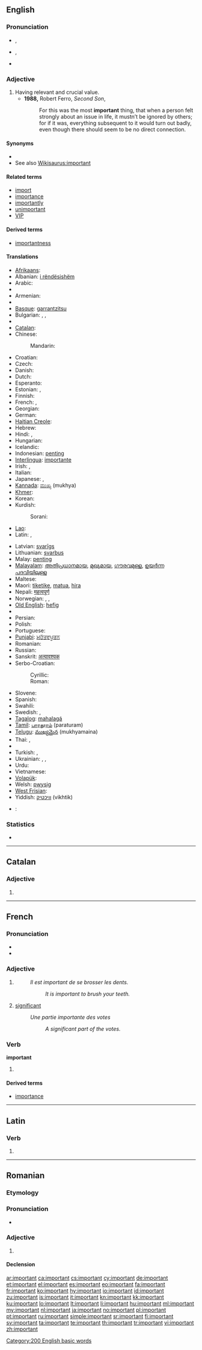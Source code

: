==English==

===Pronunciation===
* {{a|UK}} {{IPA|/ɪmˈpɔː.tənt/|/ɪmˈpɔː.tn̩t/}}, {{SAMPA|/Im"pO:t@nt/|2=/Im"pO:tn=t/}}
* {{a|US}} {{IPA|/ɪmˈpɔɹtənt/|/ɪmˈpɔɹʔn̩t/}}, {{SAMPA|/Im"pOrt@nt/|2=/Im"pOrtn=t/}}
* {{audio|en-us-important.ogg|Audio (US)}}

===Adjective===
{{en-adj}}

# Having relevant and crucial value.
#* '''1988,''' Robert Ferro, ''Second Son'',
#*: For this was the most '''important''' thing, that when a person felt strongly about an issue in life, it mustn’t be ignored by others; for if it was, everything subsequent to it would turn out badly, even though there should seem to be no direct connection.

====Synonyms====
* {{l|en|weighty}}
* See also [[Wikisaurus:important]]

====Related terms====
* [[import]]
* [[importance]]
* [[importantly]]
* [[unimportant]]
* [[VIP]]

====Derived terms====
* [[importantness]]

====Translations====
{{trans-top|having relevant and crucial value}}
* [[Afrikaans]]: {{t+|af|belangrik|xs=Afrikaans}}
* Albanian: [[i rëndësishëm]]
* Arabic: {{t|ar|مهم|tr=muhim}}
* {{trreq|arc}}
* Armenian: {{t|hy|կարևոր|tr=karevor|sc=Armn}}
* {{trreq|ban}}
* [[Basque]]: [[garrantzitsu]]
* Bulgarian: {{t+|bg|важен|m|tr=važen}}, {{t+|bg|важна|f|tr=važna}}, {{t+|bg|важно|n|tr=važno}}
* {{trreq|my}}
* [[Catalan]]: {{t+|ca|important}}
* Chinese:
*: Mandarin: {{t-|cmn|重要|tr=zhòngyào|sc=Hani}}
* Croatian: {{t-|hr|važan}}
* Czech: {{t+|cs|důležitý|m}}
* Danish: {{t|da|vigtig}}
* Dutch: {{t+|nl|belangrijk}}
* Esperanto: {{t-|eo|grava|xs=Esperanto}}
* Estonian: {{t-|et|tähtis}}, {{t-|et|oluline}}
* Finnish: {{t+|fi|tärkeä}}
* French: {{t+|fr|important|m}}, {{t+|fr|importante|f}}
* Georgian: {{t-|ka|მნიშვნელოვანი|tr=mnišvnelovani|sc=Geor|xs=Georgian}}
* German: {{t+|de|wichtig}}
* [[Haitian Creole]]: {{tø|ht|enpòtan}}
* Hebrew: {{t-|he|חשוב|tr=khashúv}}
* Hindi: {{t|hi|महत्वपूर्ण|tr=mahatvapūrṇ|xs=Hindi}}, {{t|hi|अहम|tr=aham|sc=Deva}}
* Hungarian: {{t+|hu|fontos}}
* Icelandic: {{t+|is|mikilvægur|m}}
* Indonesian: [[penting]]
* [[Interlingua]]: [[importante]]
* Irish: {{t|ga|tábhachtach}}, {{t|ga|mórluachach}}
* Italian: {{t+|it|importante}}
* Japanese: {{t|ja|重要|tr=じゅうような, jūyō-na|alt=重要な}}, {{t|ja|大切|tr=たいせつな, taisetsu-na|alt=大切な}}
* [[Kannada]]: [[ಮುಖ್ಯ]] (mukhya)
* [[Khmer]]: {{t|km|សំខាន់|tr=somkən|sc=Khmr}}
* Korean: {{t|ko|중요한|tr=jungyohan|sc=Hang}}
* Kurdish:
*: Sorani: {{t|ku|گرنگ|tr=gring|sc=ku-Arab}}
* [[Lao]]: {{t-|lo|ສຳຄັນ|tr=sam-khan|sc=Laoo|xs=Lao}}
* Latin: {{t+|la|gravis}}, {{t|la|magnus}}
{{trans-mid}}
* Latvian: [[svarīgs]]
* Lithuanian: [[svarbus]]
* Malay: [[penting]]
* [[Malayalam]]: [[അതിപ്രധാനമായ]], [[മുഖ്യമായ]], [[ഗൗരവമുള്ള]], [[ഉയര്‍ന്ന പദവിയിലുള്ള]]
* Maltese: {{t-|mt|importanti|xs=Maltese}}
* Maori: [[tiketike]], [[matua]], [[hira]]
* Nepali: [[महत्वपूर्ण]]
* Norwegian: {{t|no|alvorlig}}, {{t|no|betydelig}}, {{t|no|viktig}}
* [[Old English]]: [[hefig]]
* {{trreq|or}}
* Persian: {{t|fa|مهم|tr=mohem||alt=مُهِمّ|sc=fa-Arab}}
* Polish: {{t|pl|ważny|m}}
* Portuguese: {{t+|pt|importante}}
* [[Punjabi]]: [[ਮਹੱਤਵਪੂਰਨ]]
* Romanian: {{t-|ro|important}}
* Russian: {{t+|ru|важный|tr=vážnyj}}
* Sanskrit: [[अत्यावश्यक]]
* Serbo-Croatian:
*: Cyrillic: {{t|sh|важан|sc=Cyrl}}
*: Roman: {{t|sh|važan}}
* Slovene: {{t-|sl|pomemben}}
* Spanish: {{t+|es|importante}}
* Swahili: {{t+|sw|maarufu|xs=Swahili}}
* Swedish: {{t+|sv|viktig}}, {{t+|sv|betydelsefull}}
* [[Tagalog]]: [[mahalagá]]
* [[Tamil]]: [[பாரதூரம்]] (paraturam)
* [[Telugu]]: [[ముఖ్యమైన]] (mukhyamaina)
* Thai: {{t|th|สำคัญ|tr=săm-kan}}, {{t|th|เอ้|tr=ây}}
* {{trreq|bo}}
* Turkish: {{t+|tr|önemli}}, {{t+|tr|mühim}}
* Ukrainian: {{t-|uk|важливий|tr=važlývyj|xs=Ukrainian}}, {{t-|uk|значний|tr=značnýj|xs=Ukrainian}}, {{t-|uk|важний|tr=važnýj|xs=Ukrainian}}
* Urdu: {{t|ur|اہم|tr=aham|sc=ur-Arab}}
* Vietnamese: {{t+|vi|quan trọng|xs=Vietnamese}}
* [[Volapük]]: {{t|vo|veütik}}
* Welsh: [[pwysig]]
* [[West Frisian]]: {{t-|fy|wichtich|xs=West Frisian}}
* Yiddish: [[וויכטיק]] (vikhtik)
{{trans-bottom}}

{{checktrans-top}}
* {{ttbc|bn}}: {{t|bn|দরকারী|tr=dorkārī|sc=Beng|xs=Bengali}}
{{trans-mid}}
{{trans-bottom}}

===Statistics===
* {{rank|glad|hair|ran|572|important|mine|wild|front}}

[[Category:200 English basic words]]

----

==Catalan==

===Adjective===
{{ca-adj|type=mf}}

# {{l|en|important}}

----

==French==

===Pronunciation===
* {{audio|Fr-important.ogg|audio}}
* {{IPA|/ɛ̃.pɔʁ.tɑ̃/|lang=fr}}

===Adjective===
{{fr-adj}}

# {{l|en|important}}
#: ''Il est important de se brosser les dents.''
#:: ''It is important to brush your teeth.''
# [[significant]]
#: ''Une partie importante des votes''
#:: ''A significant part of the votes.''

===Verb===
'''important'''

# {{present participle of|[[importer#French|importer]]|lang=fr}}

====Derived terms====
* [[importance]]

----

==Latin==

===Verb===
{{la-verb-form|important}}

# {{conjugation of|importo|importō|3|p|pres|act|ind|lang=la}}

----

==Romanian==

===Etymology===
{{etyl|fr|ro}} {{term|important|lang=fr}}

===Pronunciation===
* {{IPA|[im.porˈtant]|lang=ro}}

===Adjective===
{{ro-adj|4}}

# {{l|en|important}}

====Declension====
{{ro-adj-4|mpl=importanţi}}

[[ar:important]]
[[ca:important]]
[[cs:important]]
[[cy:important]]
[[de:important]]
[[et:important]]
[[el:important]]
[[es:important]]
[[eo:important]]
[[fa:important]]
[[fr:important]]
[[ko:important]]
[[hy:important]]
[[io:important]]
[[id:important]]
[[zu:important]]
[[is:important]]
[[it:important]]
[[kn:important]]
[[kk:important]]
[[ku:important]]
[[lo:important]]
[[lt:important]]
[[li:important]]
[[hu:important]]
[[ml:important]]
[[my:important]]
[[nl:important]]
[[ja:important]]
[[no:important]]
[[pl:important]]
[[pt:important]]
[[ru:important]]
[[simple:important]]
[[sr:important]]
[[fi:important]]
[[sv:important]]
[[ta:important]]
[[te:important]]
[[th:important]]
[[tr:important]]
[[vi:important]]
[[zh:important]]